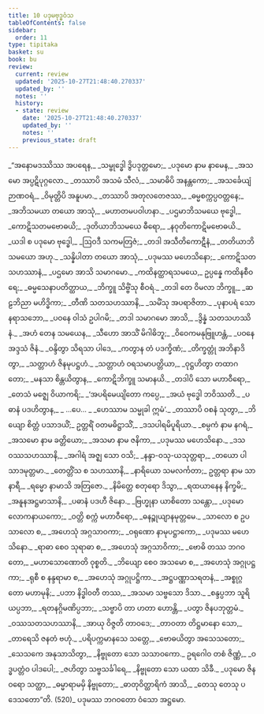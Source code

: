 ```yaml
---
title: 10 ပဒုမဗုဒ္ဓဝံသ
tableOfContents: false
sidebar:
  order: 11
type: tipitaka
basket: su
book: bu
review:
  current: review
  updated: '2025-10-27T21:48:40.270337'
  updated_by: ''
  notes: ''
  history:
  - state: review
    date: '2025-10-27T21:48:40.270337'
    updated_by: ''
    notes: ''
    previous_state: draft
---
```



<ReviewStatus review={frontmatter.review} showDetails={true} />

<HypothesisAnnotation frontmatter={frontmatter} />

<DynamicBreadcrumb />

<Division number="1" book="bu" e="ch" v="21" p="338">

<Paragraph number="502" type="verses" book="bu">
_“အနောမဒဿိဿ အပရေန,_  
_သမ္ဗုဒ္ဓေါ ဒွိပဒုတ္တမော;_  
_ပဒုမော နာမ နာမေန,_  
_အသမော အပ္ပဋိပုဂ္ဂလော._  

</Paragraph>

</Division>
<Division number="2" book="bu" e="ch" v="21" p="338">

<Paragraph number="503" type="verses" book="bu">
_တဿာပိ အသမံ သီလံ,_  
_သမာဓိပိ အနန္တကော;_  
_အသင်္ခေယျံ ဉာဏဝရံ,_  
_ဝိမုတ္တိပိ အနူပမာ._  

</Paragraph>

</Division>
<Division number="3" book="bu" e="ch" v="21" p="339">

<Paragraph number="504" type="verses" book="bu">
_တဿာပိ အတုလတေဇဿ,_  
_ဓမ္မစက္ကပ္ပဝတ္တနေ;_  
_အဘိသမယာ တယော အာသုံ,_  
_မဟာတမပဝါဟနာ._  

</Paragraph>

</Division>
<Division number="4" book="bu" e="ch" v="21" p="339">

<Paragraph number="505" type="verses" book="bu">
_ပဌမာဘိသမယေ ဗုဒ္ဓေါ,_  
_ကောဋိသတမဗောဓယိ;_  
_ဒုတိယာဘိသမယေ ဓီရော,_  
_နဝုတိကောဋိမဗောဓယိ._  

</Paragraph>

</Division>
<Division number="5" book="bu" e="ch" v="21" p="339">

<Paragraph number="506" type="verses" book="bu">
_ယဒါ စ ပဒုမော ဗုဒ္ဓေါ,_  
_ဩဝဒီ သကမတြဇံ;_  
_တဒါ အသီတိကောဋီနံ,_  
_တတိယာဘိသမယော အဟု._  

</Paragraph>

</Division>
<Division number="6" book="bu" e="ch" v="21" p="339">

<Paragraph number="507" type="verses" book="bu">
_သန္နိပါတာ တယော အာသုံ,_  
_ပဒုမဿ မဟေသိနော;_  
_ကောဋိသတသဟဿာနံ,_  
_ပဌမော အာသိ သမာဂမော._  

</Paragraph>

</Division>
<Division number="7" book="bu" e="ch" v="21" p="339">

<Paragraph number="508" type="verses" book="bu">
_ကထိနတ္ထာရသမယေ,_  
ဥပ္ပန္နေ ကထိနစီဝရေ;_  
_ဓမ္မသေနာပတိတ္ထာယ,_  
_ဘိက္ခူ သိဗ္ဗိံသု စီဝရံ._  

</Paragraph>

</Division>
<Division number="8" book="bu" e="ch" v="21" p="339">

<Paragraph number="509" type="verses" book="bu">
_တဒါ တေ ဝိမလာ ဘိက္ခူ,_  
_ဆဠဘိညာ မဟိဒ္ဓိကာ;_  
_တီဏိ သတသဟဿာနိ,_  
_သမိံသု အပရာဇိတာ._  

</Paragraph>

</Division>
<Division number="9" book="bu" e="ch" v="21" p="339">

<Paragraph number="510" type="verses" book="bu">
_ပုနာပရံ သော နရာသဘော,_  
_ပဝနေ ဝါသံ ဥပါဂမိ;_  
_တဒါ သမာဂမော အာသိ,_  
_ဒွိန္နံ သတသဟဿိနံ._  

</Paragraph>

</Division>
<Division number="10" book="bu" e="ch" v="21" p="339">

<Paragraph number="511" type="verses" book="bu">
_အဟံ တေန သမယေန,_  
_သီဟော အာသိံ မိဂါဓိဘူ;_  
_ဝိဝေကမနုဗြူဟန္တံ,_  
_ပဝနေ အဒ္ဒသံ ဇိနံ._  

</Paragraph>

</Division>
<Division number="11" book="bu" e="ch" v="21" p="339">

<Paragraph number="512" type="verses" book="bu">
_ဝန္ဒိတွာ သိရသာ ပါဒေ,_  
_ကတွာန တံ ပဒက္ခိဏံ;_  
_တိက္ခတ္တုံ အဘိနာဒိတွာ,_  
_သတ္တာဟံ ဇိနမုပဋ္ဌဟံ._  

</Paragraph>

</Division>
<Division number="12" book="bu" e="ch" v="21" p="339">

<Paragraph number="513" type="verses" book="bu">
_သတ္တာဟံ ဝရသမာပတ္တိယာ,_  
_ဝုဋ္ဌဟိတွာ တထာဂတော;_  
_မနသာ စိန္တယိတွာန,_  
_ကောဋိဘိက္ခူ သမာနယိ._  

</Paragraph>

</Division>
<Division number="13" book="bu" e="ch" v="21" p="339">

<Paragraph number="514" type="verses" book="bu">
_တဒါပိ သော မဟာဝီရော,_  
_တေသံ မဇ္ဈေ ဝိယာကရိ;_  
_‘အပရိမေယျိတော ကပ္ပေ,_  
_အယံ ဗုဒ္ဓေါ ဘဝိဿတိ._  

</Paragraph>

</Division>
<Division number="14" book="bu" e="ch" v="21" p="339">

<Paragraph number="515" type="verses" book="bu">
_ပဓာနံ ပဒဟိတွာန,_  
_ …ပေ… _  
_ဟေဿာမ သမ္မုခါ ဣမံ’._  

</Paragraph>

</Division>
<Division number="15" book="bu" e="ch" v="21" p="339">

<Paragraph number="516" type="verses" book="bu">
_တဿာပိ ဝစနံ သုတွာ,_  
_ဘိယျော စိတ္တံ ပသာဒယိံ;_  
ဥတ္တရိံ ဝတမဓိဋ္ဌာသိံ,_  
_ဒသပါရမိပူရိယာ._  

</Paragraph>

</Division>
<Division number="16" book="bu" e="ch" v="21" p="339">

<Paragraph number="517" type="verses" book="bu">
_စမ္ပကံ နာမ နဂရံ,_  
_အသမော နာမ ခတ္တိယော;_  
_အသမာ နာမ ဇနိကာ,_  
_ပဒုမဿ မဟေသိနော._  

</Paragraph>

</Division>
<Division number="17" book="bu" e="ch" v="21" p="340">

<Paragraph number="518" type="verses" book="bu">
_ဒသဝဿသဟဿာနိ,_  
_အဂါရံ အဇ္ဈ သော ဝသိ;_  
_နန္ဒာ-ဝသု-ယသုတ္တရာ,_  
_တယော ပါသာဒမုတ္တမာ._  

</Paragraph>

</Division>
<Division number="18" book="bu" e="ch" v="21" p="340">

<Paragraph number="519" type="verses" book="bu">
_တေတ္တိံသ စ သဟဿာနိ,_  
_နာရိယော သမလင်္ကတာ;_  
ဥတ္တရာ နာမ သာ နာရီ,_  
_ရမ္မော နာမာသိ အတြဇော._  

</Paragraph>

</Division>
<Division number="19" book="bu" e="ch" v="21" p="340">

<Paragraph number="520" type="verses" book="bu">
_နိမိတ္တေ စတုရော ဒိသွာ,_  
_ရထယာနေန နိက္ခမိ;_  
_အနူနအဋ္ဌမာသာနိ,_  
_ပဓာနံ ပဒဟီ ဇိနော._  

</Paragraph>

</Division>
<Division number="20" book="bu" e="ch" v="21" p="340">

<Paragraph number="521" type="verses" book="bu">
_ဗြဟ္မုနာ ယာစိတော သန္တော,_  
_ပဒုမော လောကနာယကော;_  
_ဝတ္တိ စက္ကံ မဟာဝီရော,_  
_ဓနဉ္စုယျာနမုတ္တမေ._  

</Paragraph>

</Division>
<Division number="21" book="bu" e="ch" v="21" p="340">

<Paragraph number="522" type="verses" book="bu">
_သာလော စ ဥပသာလော စ,_  
_အဟေသုံ အဂ္ဂသာဝကာ;_  
_ဝရုဏော နာမုပဋ္ဌာကော,_  
_ပဒုမဿ မဟေသိနော._  

</Paragraph>

</Division>
<Division number="22" book="bu" e="ch" v="21" p="340">

<Paragraph number="523" type="verses" book="bu">
_ရာဓာ စေဝ သုရာဓာ စ,_  
_အဟေသုံ အဂ္ဂသာဝိကာ;_  
_ဗောဓိ တဿ ဘဂဝတော,_  
_မဟာသောဏောတိ ဝုစ္စတိ._  

</Paragraph>

</Division>
<Division number="23" book="bu" e="ch" v="21" p="340">

<Paragraph number="524" type="verses" book="bu">
_ဘိယျော စေဝ အသမော စ,_  
_အဟေသုံ အဂ္ဂုပဋ္ဌကာ;_  
_ရုစီ စ နန္ဒရာမာ စ,_  
_အဟေသုံ အဂ္ဂုပဋ္ဌိကာ._  

</Paragraph>

</Division>
<Division number="24" book="bu" e="ch" v="21" p="340">

<Paragraph number="525" type="verses" book="bu">
_အဋ္ဌပဏ္ဏာသရတနံ,_  
_အစ္စုဂ္ဂတော မဟာမုနိ;_  
_ပဘာ နိဒ္ဓါဝတီ တဿ,_  
_အသမာ သဗ္ဗသော ဒိသာ._  

</Paragraph>

</Division>
<Division number="25" book="bu" e="ch" v="21" p="340">

<Paragraph number="526" type="verses" book="bu">
_စန္ဒပ္ပဘာ သူရိယပ္ပဘာ,_  
_ရတနဂ္ဂိမဏိပ္ပဘာ;_  
_သဗ္ဗာပိ တာ ဟတာ ဟောန္တိ,_  
_ပတွာ ဇိနပဘုတ္တမံ._  

</Paragraph>

</Division>
<Division number="26" book="bu" e="ch" v="21" p="340">

<Paragraph number="527" type="verses" book="bu">
_ဝဿသတသဟဿာနိ,_  
_အာယု ဝိဇ္ဇတိ တာဝဒေ;_  
_တာဝတာ တိဋ္ဌမာနော သော,_  
_တာရေသိ ဇနတံ ဗဟုံ._  

</Paragraph>

</Division>
<Division number="27" book="bu" e="ch" v="21" p="340">

<Paragraph number="528" type="verses" book="bu">
_ပရိပက္ကမာနသေ သတ္တေ,_  
_ဗောဓယိတွာ အသေသတော;_  
_သေသကေ အနုသာသိတွာ,_  
_နိဗ္ဗုတော သော သသာဝကော._  

</Paragraph>

</Division>
<Division number="28" book="bu" e="ch" v="21" p="340">

<Paragraph number="529" type="verses" book="bu">
ဥရဂေါဝ တစံ ဇိဏ္ဏံ,_  
_ဝဒ္ဓပတ္တံဝ ပါဒပေါ;_  
_ဇဟိတွာ သဗ္ဗသင်္ခါရေ,_  
_နိဗ္ဗုတော သော ယထာ သိခီ._  

</Paragraph>

</Division>
<Division number="29" book="bu" e="ch" v="21" p="340">

<Paragraph number="530" type="verses" book="bu">
_ပဒုမော ဇိနဝရော သတ္ထာ,_  
_ဓမ္မာရာမမှိ နိဗ္ဗုတော;_  
_ဓာတုဝိတ္ထာရိကံ အာသိ,_  
_တေသု တေသု ပဒေသတော”တိ. (520)_  


</Paragraph>
</Division>

<Paragraph number="531" type="center" book="bu">
ပဒုမဿ ဘဂဝတော ဝံသော အဋ္ဌမော.
</Paragraph>